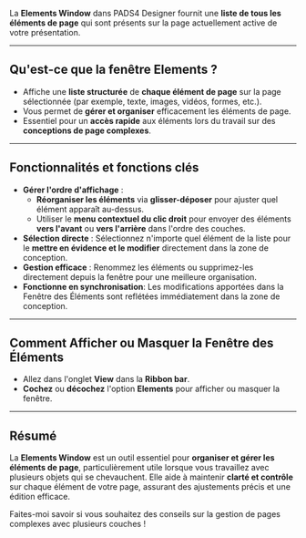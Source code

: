La **Elements Window** dans PADS4 Designer fournit une **liste de tous les éléments de page** qui sont présents sur la page actuellement active de votre présentation.

***

## **Qu'est-ce que la fenêtre Elements ?**

* Affiche une **liste structurée** de **chaque élément de page** sur la page sélectionnée (par exemple, texte, images, vidéos, formes, etc.).
* Vous permet de **gérer et organiser** efficacement les éléments de page.
* Essentiel pour un **accès rapide** aux éléments lors du travail sur des **conceptions de page complexes**.

***

## **Fonctionnalités et fonctions clés**

* **Gérer l'ordre d'affichage** :
  * **Réorganiser les éléments** via **glisser-déposer** pour ajuster quel élément apparaît au-dessus.
  * Utiliser le **menu contextuel du clic droit** pour envoyer des éléments **vers l'avant** ou **vers l'arrière** dans l'ordre des couches.
* **Sélection directe** : Sélectionnez n'importe quel élément de la liste pour le **mettre en évidence et le modifier** directement dans la zone de conception.
* **Gestion efficace** : Renommez les éléments ou supprimez-les directement depuis la fenêtre pour une meilleure organisation.
* **Fonctionne en synchronisation**: Les modifications apportées dans la Fenêtre des Éléments sont reflétées immédiatement dans la zone de conception.

***

## **Comment Afficher ou Masquer la Fenêtre des Éléments**

* Allez dans l'onglet **View** dans la **Ribbon bar**.
* **Cochez** ou **décochez** l'option **Elements** pour afficher ou masquer la fenêtre.

***

## **Résumé**

La **Elements Window** est un outil essentiel pour **organiser et gérer les éléments de page**, particulièrement utile lorsque vous travaillez avec plusieurs objets qui se chevauchent. Elle aide à maintenir **clarté et contrôle** sur chaque élément de votre page, assurant des ajustements précis et une édition efficace.

Faites-moi savoir si vous souhaitez des conseils sur la gestion de pages complexes avec plusieurs couches !
